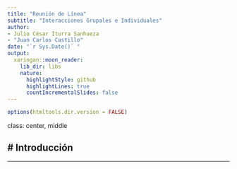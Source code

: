 ```yaml
---
title: "Reunión de Línea"
subtitle: "Interacciones Grupales e Individuales"
author:
- Julio César Iturra Sanhueza
- "Juan Carlos Castillo"
date: "`r Sys.Date()` "
output:
  xaringan::moon_reader:
    lib_dir: libs
    nature:
      highlightStyle: github
      highlightLines: true
      countIncrementalSlides: false
---
```


```r
options(htmltools.dir.version = FALSE)
```

class: center, middle

# Introducción
---


---
